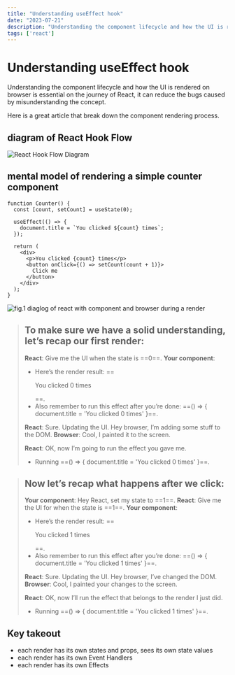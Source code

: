 ```yaml
---
title: "Understanding useEffect hook"
date: "2023-07-21"
description: "Understanding the component lifecycle and how the UI is rendered on browser is essential on the journey of React, it can reduce the bugs caused by misunderstanding the concept."
tags: ['react']
---
```



# Understanding useEffect hook

Understanding the component lifecycle and how the UI is rendered on browser is essential on the journey
of React, it can reduce the bugs caused by misunderstanding the concept.

Here is a great article that break down the component rendering process.

<LinkToNewTab text="https://overreacted.io/a-complete-guide-to-useeffect" url="https://overreacted.io/a-complete-guide-to-useeffect" /> 

## diagram of React Hook Flow

![React Hook Flow Diagram](https://raw.githubusercontent.com/donavon/hook-flow/master/hook-flow.png)

## mental model of rendering a simple counter component

```
function Counter() {
  const [count, setCount] = useState(0);

  useEffect(() => {
    document.title = `You clicked ${count} times`;
  });

  return (
    <div>
      <p>You clicked {count} times</p>
      <button onClick={() => setCount(count + 1)}>
        Click me
      </button>
    </div>
  );
}
```

![fig.1 diaglog of react with component and browser during a render](/img/useEffect-step.png)

> ## To make sure we have a solid understanding, let’s recap our first render:
> 
> **React**: Give me the UI when the state is ==0==.
> **Your component**:
> - Here’s the render result: ==<p>You clicked 0 times</p>==.
> - Also remember to run this effect after you’re done: ==() => { document.title = 'You clicked 0 times' }==.
>
> **React**: Sure. Updating the UI. Hey browser, I’m adding some stuff to the DOM.
> **Browser**: Cool, I painted it to the screen.
>
> **React**: OK, now I’m going to run the effect you gave me.
> - Running ==() => { document.title = 'You clicked 0 times' }==.

> ## Now let’s recap what happens after we click:
> 
> **Your component**: Hey React, set my state to ==1==.
> **React**: Give me the UI for when the state is ==1==.
> **Your component**:
> - Here’s the render result: ==<p>You clicked 1 times</p>==.
> - Also remember to run this effect after you’re done: ==() => { document.title = 'You clicked 1 times' }==.
>
> **React**: Sure. Updating the UI. Hey browser, I’ve changed the DOM.
> **Browser**: Cool, I painted your changes to the screen.
>
> **React**: OK, now I’ll run the effect that belongs to the render I just did.
> - Running ==() => { document.title = 'You clicked 1 times' }==.

## Key takeout

- each render has its own states and props, sees its own state values
- each render has its own Event Handlers
- each render has its own Effects

